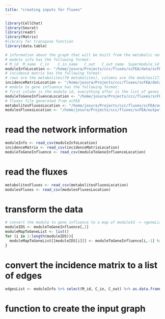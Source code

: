 ```yaml
---
title: "creating inputs for fluxes"
---
```


```r
library(CellChat)
library(Seurat)
library(readr)
library(Matrix)
#library for transpose function
library(data.table)
```

```r
# information about the graph that will be built from the metabolic network
# module info has the following format:
# M_id	M_name	C_in	C_in_name	C_out	C_out_name	Supermodule_id
moduleInfoLocation <- "/home/josura/Projects/ccc/fluxes/scFEA/data/scFEA.M171.mouse.moduleinfo.csv"
# incidence matrix has the following format:
# rows are the metabolites(70 metabolites), columns are the modules(171 modules)
incidenceMatrixLocation <- "/home/josura/Projects/ccc/fluxes/scFEA/data/cmMat_complete_mouse_c70_m168.csv"
# module to gene influence has the following format:
# first column is the module id, everything after is the list of genes that are influenced by the module
moduleToGeneInfluenceLocation <- "/home/josura/Projects/ccc/fluxes/scFEA/data/module_gene_complete_mouse_m168.csv"
# fluxes file generated from scFEA
metabolitesFluxesLocation <- "/home/josura/Projects/ccc/fluxes/scFEA/output/scRNA_6h_metabolites_module168_cell1037_20241014-125629.csv"
modulesFluxesLocation <- "/home/josura/Projects/ccc/fluxes/scFEA/output/scRNA_6h_module168_cell1037_20241014-125629.csv"
```
# read the network information
```r
moduleInfo <- read_csv(moduleInfoLocation)
incidenceMatrix <- read_csv(incidenceMatrixLocation)
moduleToGeneInfluence <- read_csv(moduleToGeneInfluenceLocation)
```

# read the fluxes
```r
metabolitesFluxes <- read_csv(metabolitesFluxesLocation)
modulesFluxes <- read_csv(modulesFluxesLocation)
```

# transform the data
```r
# convert the module to gene influence to a map of moduleId -> <geneList>
moduleIDS <- moduleToGeneInfluence[,1]
moduleMapToGeneList <- list()
for (i in 1:length(moduleIDS)){
  moduleMapToGeneList[[moduleIDS[i]]] <- moduleToGeneInfluence[i,-1] %>% unlist %>% na.omit
}
```
# convert the incidence matrix to a list of edges
```r
edgesList <- moduleInfo %>% select(M_id, C_in, C_out) %>% as.data.frame()
```

# function to create the input graph
```r
```